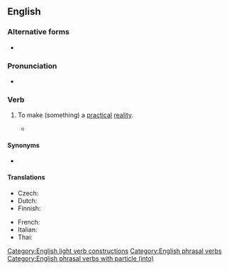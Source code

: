==English==

===Alternative forms===
* {{l|en|put in practice}}

===Pronunciation===
* {{audio|en|En-au-put into practice.ogg|Audio (AU)}}

===Verb===
{{en-verb|put<,,put> into practice}}

# {{lb|en|transitive|idiomatic}} To make (something) a [[practical]] [[reality]].
#: {{ux|en|But there remain two problems to resolve before the plan can be '''put into practice'''.}}
#* {{quote-journal|en|year=1941|month=May|title=Notes and News: William Stroudley|journal=Railway Magazine|page=234|text=In his view, this eminent locomotive engineer had very decided opinions of his own, and was not afraid of '''putting them into practice'''; but a weakness lay in the fact that there was no one on his staff in a position sufficiently strong to hold his own with Stroudley in argument.}}

====Synonyms====
* {{l|en|put into action}}

====Translations====
{{trans-top|make something a practical reality}}
* Czech: {{t|cs|uvést do praxe|pf}}
* Dutch: {{t|nl|in praktijk zetten}}
* Finnish: {{t|fi|panna täytäntöön}}
{{trans-mid}}
* French: {{t+|fr|mettre en pratique}}
* Italian: {{t|it|mettere in pratica}}
* Thai: {{t|th|นำไปปฏิบัติ}}
{{trans-bottom}}

[[Category:English light verb constructions]]
[[Category:English phrasal verbs]]
[[Category:English phrasal verbs with particle (into)]]